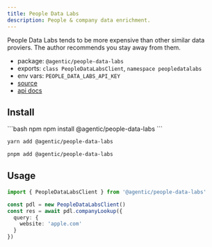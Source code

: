 ```yaml
---
title: People Data Labs
description: People & company data enrichment.
---
```


<Warning>
  People Data Labs tends to be more expensive than other similar data proviers.
  The author recommends you stay away from them.
</Warning>

- package: `@agentic/people-data-labs`
- exports: `class PeopleDataLabsClient`, `namespace peopledatalabs`
- env vars: `PEOPLE_DATA_LABS_API_KEY`
- [source](https://github.com/transitive-bullshit/agentic/blob/main/packages/people-data-labs/src/people-data-labs-client.ts)
- [api docs](https://www.peopledatalabs.com)

## Install

<CodeGroup>
```bash npm
npm install @agentic/people-data-labs
```

```bash yarn
yarn add @agentic/people-data-labs
```

```bash pnpm
pnpm add @agentic/people-data-labs
```

</CodeGroup>

## Usage

```ts
import { PeopleDataLabsClient } from '@agentic/people-data-labs'

const pdl = new PeopleDataLabsClient()
const res = await pdl.companyLookup({
  query: {
    website: 'apple.com'
  }
})
```
